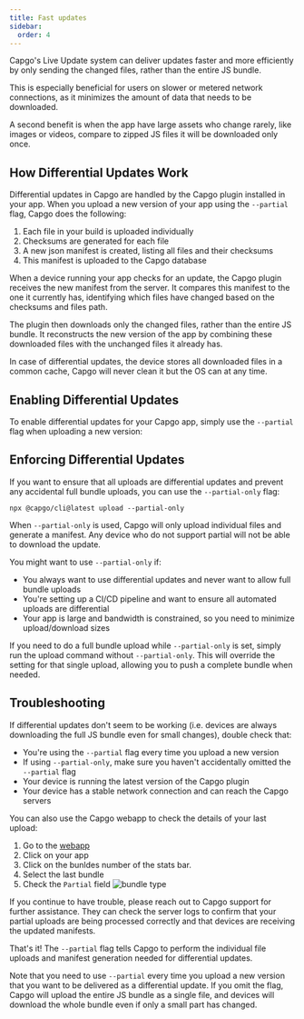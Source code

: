 ```yaml
---
title: Fast updates
sidebar:
  order: 4
---
```


Capgo's Live Update system can deliver updates faster and more efficiently by only sending the changed files, rather than the entire JS bundle. 

This is especially beneficial for users on slower or metered network connections, as it minimizes the amount of data that needs to be downloaded.

A second benefit is when the app have large assets who change rarely, like images or videos, compare to zipped JS files it will be downloaded only once.

## How Differential Updates Work

Differential updates in Capgo are handled by the Capgo plugin installed in your app. When you upload a new version of your app using the `--partial` flag, Capgo does the following:

1. Each file in your build is uploaded individually
2. Checksums are generated for each file
3. A new json manifest is created, listing all files and their checksums
4. This manifest is uploaded to the Capgo database

When a device running your app checks for an update, the Capgo plugin receives the new manifest from the server. It compares this manifest to the one it currently has, identifying which files have changed based on the checksums and files path.

The plugin then downloads only the changed files, rather than the entire JS bundle. It reconstructs the new version of the app by combining these downloaded files with the unchanged files it already has.

<Aside title="Manifest">

In case of differential updates, the device stores all downloaded files in a common cache, Capgo will never clean it but the OS can at any time.

</Aside>

## Enabling Differential Updates

To enable differential updates for your Capgo app, simply use the `--partial` flag when uploading a new version:

## Enforcing Differential Updates

If you want to ensure that all uploads are differential updates and prevent any accidental full bundle uploads, you can use the `--partial-only` flag:

```shell
npx @capgo/cli@latest upload --partial-only
```

When `--partial-only` is used, Capgo will only upload individual files and generate a manifest. Any device who do not support partial will not be able to download the update.

You might want to use `--partial-only` if:

- You always want to use differential updates and never want to allow full bundle uploads
- You're setting up a CI/CD pipeline and want to ensure all automated uploads are differential
- Your app is large and bandwidth is constrained, so you need to minimize upload/download sizes

If you need to do a full bundle upload while `--partial-only` is set, simply run the upload command without `--partial-only`. This will override the setting for that single upload, allowing you to push a complete bundle when needed.

## Troubleshooting

If differential updates don't seem to be working (i.e. devices are always downloading the full JS bundle even for small changes), double check that:

- You're using the `--partial` flag every time you upload a new version
- If using `--partial-only`, make sure you haven't accidentally omitted the `--partial` flag
- Your device is running the latest version of the Capgo plugin
- Your device has a stable network connection and can reach the Capgo servers

You can also use the Capgo webapp to check the details of your last upload:
<Steps>
1. Go to the [webapp](https://app.capgo.io)
2. Click on your app
3. Click on the bunldes number of the stats bar.
4. Select the last bundle
5. Check the `Partial` field
  ![bundle type](/bundle_type.webp)
</Steps>

If you continue to have trouble, please reach out to Capgo support for further assistance. They can check the server logs to confirm that your partial uploads are being processed correctly and that devices are receiving the updated manifests.

That's it! The `--partial` flag tells Capgo to perform the individual file uploads and manifest generation needed for differential updates.

Note that you need to use `--partial` every time you upload a new version that you want to be delivered as a differential update. If you omit the flag, Capgo will upload the entire JS bundle as a single file, and devices will download the whole bundle even if only a small part has changed.

